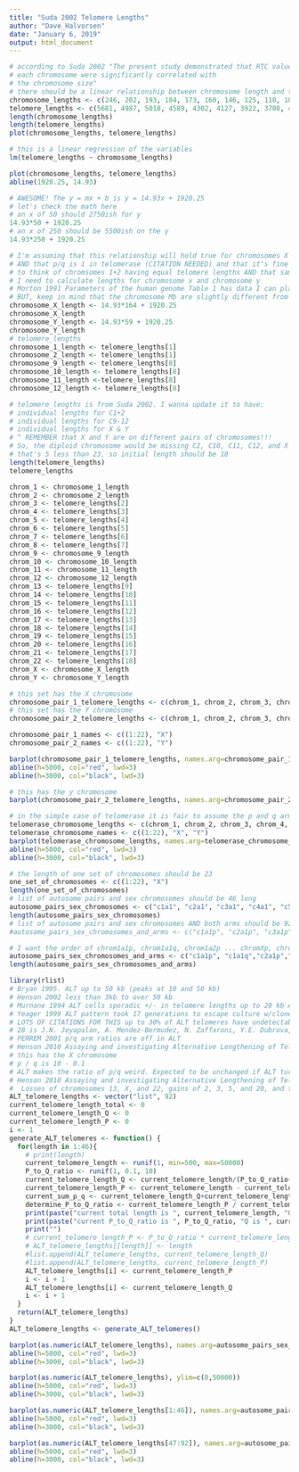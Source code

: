 ```yaml
---
title: "Suda 2002 Telomere Lengths"
author: "Dave_Halvorsen"
date: "January 6, 2019"
output: html_document
---
```



```r
# according to Suda 2002 "The present study demonstrated that RTC values in
# each chromosome were significantly correlated with
# the chromosome size"
# there should be a linear relationship between chromosome length and telomere length
chromosome_lengths <- c(246, 202, 193, 184, 173, 160, 146, 125, 110, 103, 100, 93, 85, 81, 62, 67, 48, 52)
telomere_lengths <- c(5681, 4987, 5018, 4589, 4302, 4127, 3922, 3708, 4045, 3624, 3460, 3109, 3077, 3007, 2750, 2913, 2735, 2806)
length(chromosome_lengths)
length(telomere_lengths)
plot(chromosome_lengths, telomere_lengths)
```

```r
# this is a linear regression of the variables
lm(telomere_lengths ~ chromosome_lengths)
```

```r
plot(chromosome_lengths, telomere_lengths)
abline(1920.25, 14.93)
```

```r
# AWESOME! The y = mx + b is y = 14.93x + 1920.25
# let's check the math here
# an x of 50 should 2750ish for y
14.93*50 + 1920.25
# an x of 250 should be 5500ish on the y
14.93*250 + 1920.25
```

```r
# I'm assuming that this relationship will hold true for chromosomes X + Y
# AND that p/q is 1 in telomerase (CITATION NEEDED) and that it's fine
# to think of chromsomes 1+2 having equal telomere lengths AND that same deal for 9-12
# I need to calculate lengths for chromosome x and chromosome y
# Morton 1991 Parameters of the human genome Table 1 has data I can play with
# BUT, keep in mind that the chromosome Mb are slightly different from Suda 2002 2
chromosome_X_length <- 14.93*164 + 1920.25
chromosome_X_length
chromosome_Y_length <- 14.93*59 + 1920.25
chromosome_Y_length
# telomere_lengths
chromosome_1_length <- telomere_lengths[1]
chromosome_2_length <- telomere_lengths[1]
chromosome_9_length <- telomere_lengths[8]
chromosome_10_length <- telomere_lengths[8]
chromosome_11_length <-telomere_lengths[8]
chromosome_12_length <- telomere_lengths[8]
```

```r
# telomere_lengths is from Suda 2002. I wanna update it to have:
# individual lengths for C1+2
# individual lengths for C9-12
# individual lengths for X & Y 
# ^ REMEMBER that X and Y are on different pairs of chromosomes!!!
# So, the diploid chromosome would be missing C2, C10, C11, C12, and X (OR Y)
# that's 5 less than 23, so initial length should be 18
length(telomere_lengths)
telomere_lengths
```

```r
chrom_1 <- chromosome_1_length
chrom_2 <- chromosome_2_length
chrom_3 <- telomere_lengths[2]
chrom_4 <- telomere_lengths[3]
chrom_5 <- telomere_lengths[4]
chrom_6 <- telomere_lengths[5]
chrom_7 <- telomere_lengths[6]
chrom_8 <- telomere_lengths[7]
chrom_9 <- chromosome_9_length
chrom_10 <- chromosome_10_length
chrom_11 <- chromosome_11_length
chrom_12 <- chromosome_12_length
chrom_13 <- telomere_lengths[9]
chrom_14 <- telomere_lengths[10]
chrom_15 <- telomere_lengths[11]
chrom_16 <- telomere_lengths[12]
chrom_17 <- telomere_lengths[13]
chrom_18 <- telomere_lengths[14]
chrom_19 <- telomere_lengths[15]
chrom_20 <- telomere_lengths[16]
chrom_21 <- telomere_lengths[17]
chrom_22 <- telomere_lengths[18]
chrom_X <- chromosome_X_length
chrom_Y <- chromosome_Y_length
```

```r
# this set has the X chromosome
chromosome_pair_1_telomere_lengths <- c(chrom_1, chrom_2, chrom_3, chrom_4, chrom_5, chrom_6, chrom_7, chrom_8, chrom_9, chrom_10, chrom_11, chrom_12,chrom_13,chrom_14,chrom_15,chrom_16,chrom_17,chrom_18,chrom_19,chrom_20, chrom_21, chrom_22, chrom_X)
# this set has the Y chromosome
chromosome_pair_2_telomere_lengths <- c(chrom_1, chrom_2, chrom_3, chrom_4, chrom_5, chrom_6, chrom_7, chrom_8, chrom_9, chrom_10, chrom_11, chrom_12,chrom_13,chrom_14,chrom_15,chrom_16,chrom_17,chrom_18,chrom_19,chrom_20, chrom_21, chrom_22, chrom_Y)
```

```r
chromosome_pair_1_names <- c((1:22), "X")
chromosome_pair_2_names <- c((1:22), "Y")
```

```r

barplot(chromosome_pair_1_telomere_lengths, names.arg=chromosome_pair_1_names)
abline(h=5000, col="red", lwd=3)
abline(h=3000, col="black", lwd=3)
```




```r
# this has the y chromosome
barplot(chromosome_pair_2_telomere_lengths, names.arg=chromosome_pair_2_names)
```

```r
# in the simple case of telomerase it is fair to assume the p and q arms will have a ratio of 1
telomerase_chromosome_lengths <- c(chrom_1, chrom_2, chrom_3, chrom_4, chrom_5, chrom_6, chrom_7, chrom_8, chrom_9, chrom_10, chrom_11, chrom_12,chrom_13,chrom_14,chrom_15,chrom_16,chrom_17,chrom_18,chrom_19,chrom_20, chrom_21, chrom_22, chrom_X, chrom_Y)
telomerase_chromosome_names <- c((1:22), "X", "Y")
barplot(telomerase_chromosome_lengths, names.arg=telomerase_chromosome_names, las=2)
abline(h=5000, col="red", lwd=3)
abline(h=3000, col="black", lwd=3)
```

```r
# the length of one set of chromosomes should be 23
one_set_of_chromosomes <- c((1:22), "X")
length(one_set_of_chromosomes)
# list of autosome pairs and sex chromosomes should be 46 long
autosome_pairs_sex_chromosomes <- c("c1a1", "c2a1", "c3a1", "c4a1", "c5a1", "c6a1", "c7a1", "c8a1", "c9a1", "c10a1", "c11a1", "c12a1", "c13a1", "c14a1", "c15a1", "c16a1", "c17a1", "c18a1", "c19a1", "c20a1", "c21a1", "c22a1", "cX", "c1a2", "c2a2", "c3a2", "c4a2", "c5a2", "c6a2", "c7a2", "c8a2", "c9a2", "c102", "c11a2", "c12a2", "c13a2", "c142", "c15a2", "c16a2", "c172", "c18a2", "c19a2", "c20a2", "c21a2", "c22a2", "cY")
length(autosome_pairs_sex_chromosomes)
# list of autosome pairs and sex chromosomes AND both arms should be 92 long
#autosome_pairs_sex_chromosomes_and_arms <- c("c1a1p", "c2a1p", "c3a1p", "c4a1p", "c5a1p", "c6a1p", "c7a1p", "c8a1p", "c9a1p", "c10a1p", "c11a1p", "c12a1p", "c13a1p", "c14a1p", "c15a1p", "c16a1p", "c17a1p", "c18a1p", "c19a1p", "c20a1p", "c21a1p", "c22a1p", "cXp", "c1a2p", "c2a2p", "c3a2p", "c4a2p", "c5a2p", "c6a2p", "c7a2p", "c8a2p", "c9a2p", "c102p", "c11a2p", "c12a2p", "c13a2p", "c142p", "c15a2p", "c16a2p", "c172p", "c18a2p", "c19a2p", "c20a2p", "c21a2p", "c22a2p", "cYp", "c1a1q", "c2a1q", "c3a1q", "c4a1q", "c5a1q", "c6a1q", "c7a1q", "c8a1q", "c9a1q", "c10a1q", "c11a1q", "c12a1q", "c13a1q", "c14a1q", "c15a1q", "c16a1q", "c17a1q", "c18a1q", "c19a1q", "c20a1q", "c21a1q", "c22a1q", "cXq", "c1a2q", "c2a2q", "c3a2q", "c4a2q", "c5a2q", "c6a2q", "c7a2q", "c8a2q", "c9a2q", "c102q", "c11a2q", "c12a2q", "c13a2q", "c142q", "c15a2q", "c16a2q", "c172q", "c18a2q", "c19a2q", "c20a2q", "c21a2q", "c22a2q", "cYq")

# I want the order of chrom1a1p, chrom1a1q, chrom1a2p ... chromXp, chromXq, chrom1a2p, chrom1a2q ... chromYp, chromYp
autosome_pairs_sex_chromosomes_and_arms <- c("c1a1p", "c1a1q","c2a1p","c2a1q","c3a1p","c3a1q","c4a1p","c4a1q","c5a1p","c5a1q","c6a1p","c6a1q","c7a1p","c7a1q","c8a1p","c8a1q","c9a1p","c9a1q","c10a1p","c10a1q","c11a1p","c11a1q","c12a1p","c12a1q","c13a1p","c13a1q","c14a1p","c14a1q","c15a1p","c15a1q","c16a1p","c16a1q","c17a1p","c17a1q","c18a1p","c18a1q","c19a1p","c19a1q","c20a1p","c20a1q","c21a1p","c21a1q","c22a1p","c22a1q","cXp","cXq","c1a2p","c1a2q","c2a2p","c2a2q","c3a2p","c3a2q","c4a2p","c4a2q","c5a2p","c5a2q","c6a2p","c6a2q","c7a2q", "c8a2p","c8a2q","c7a2p","c9a2q","c9a2p","c102q","c102p","c11a2q","c11a2p","c12a2p","c12a2q", "c13a2p","c13a2q", "c142p","c142q", "c15a2p", "c15a2q","c16a2p","c16a2q","c172p","c172q","c18a2p","c18a2q","c19a2p", "c19a2q","c20a2p","c20a2q", "c21a2p","c21a2q","c22a2p","c22a2q","cYp","cYq")
length(autosome_pairs_sex_chromosomes_and_arms)
```

```r
library(rlist)
# Bryan 1995. ALT up to 50 kb (peaks at 10 and 50 kb)
# Henson 2002 less than 3kb to over 50 kb
# Murnane 1994 ALT cells sporadic +/- in telomere lengths up to 20 kb AND gradual erosion of 50 bp/ PD
# Yeager 1999 ALT pattern took 17 generations to escape culture w/clone
# LOTS OF CITATIONS FOR THIS up to 30% of ALT telomeres have undetectable telomeres MIGHT BE UNDETECTABLY SHORT CAUSE DIFF SEQUENCES
# 28 is J.N. Jeyapalan, A. Mendez-Bermudez, N. Zaffaroni, Y.E. Dubrova, N.J. Royle
# PERREM 2001 p/q arm ratios are off in ALT
# Henson 2010 Assaying and investigating Alternative Lengthening of Telomeres activity in human cells and cancers
# this has the X chromosome
# p / q is 10 - 0.1
# ALT makes the ratio of p/q weird. Expected to be unchanged if ALT turned off.
# Henson 2010 Assaying and investigating Alternative Lengthening of Telomeres activity in human cells and cancer
#  Losses of chromosomes 13, X, and 22, gains of 2, 3, 5, and 20, and translocation/deletion events involving several common chromosomal fragile sites (CFSs) were recurrent.
ALT_telomere_lengths <- vector("list", 92)
current_telomere_length_total <- 0
current_telomere_length_Q <- 0
current_telomere_length_P <- 0
i <- 1
generate_ALT_telomeres <- function() {
  for(length in 1:46){
    # print(length)
    current_telomere_length <- runif(1, min=500, max=50000)
    P_to_Q_ratio <- runif(1, 0.1, 10)
    current_telomere_length_Q <- current_telomere_length/(P_to_Q_ratio+1)
    current_telomere_length_P <- current_telomere_length - current_telomere_length_Q
    current_sum_p_q <- current_telomere_length_Q+current_telomere_length_P
    determine_P_to_Q_ratio <- current_telomere_length_P / current_telomere_length_Q
    print(paste("current total length is ", current_telomere_length, "Q is ", current_telomere_length_Q, "P is ", current_telomere_length_P, " sum is ", current_sum_p_q))
    print(paste("current P_to_Q_ratio is ", P_to_Q_ratio, "Q is ", current_telomere_length_Q, "P is ", current_telomere_length_P, " P_to_Q_ratio is ", determine_P_to_Q_ratio))
    print("")
    # current_telomere_length_P <- P_to_Q_ratio * current_telomere_length_Q
    # ALT_telomere_lengths[[length]] <- length
    #list.append(ALT_telomere_lengths, current_telomere_length_Q)
    #list.append(ALT_telomere_lengths, current_telomere_length_P)
    ALT_telomere_lengths[i] <- current_telomere_length_P 
    i <- i + 1
    ALT_telomere_lengths[i] <- current_telomere_length_Q
    i <- i + 1
  }
  return(ALT_telomere_lengths)
}
ALT_telomere_lengths <- generate_ALT_telomeres()
```

```r
barplot(as.numeric(ALT_telomere_lengths), names.arg=autosome_pairs_sex_chromosomes_and_arms, las=2)
abline(h=5000, col="red", lwd=3)
abline(h=3000, col="black", lwd=3)
```

```r
barplot(as.numeric(ALT_telomere_lengths), ylim=c(0,50000))
abline(h=5000, col="red", lwd=3)
abline(h=3000, col="black", lwd=3)
```


```r
barplot(as.numeric(ALT_telomere_lengths[1:46]), names.arg=autosome_pairs_sex_chromosomes_and_arms[1:46], las=2)
abline(h=5000, col="red", lwd=3)
abline(h=3000, col="black", lwd=3)
```

```r
barplot(as.numeric(ALT_telomere_lengths[47:92]), names.arg=autosome_pairs_sex_chromosomes_and_arms[47:92], las=2)
abline(h=5000, col="red", lwd=3)
abline(h=3000, col="black", lwd=3)
```




















